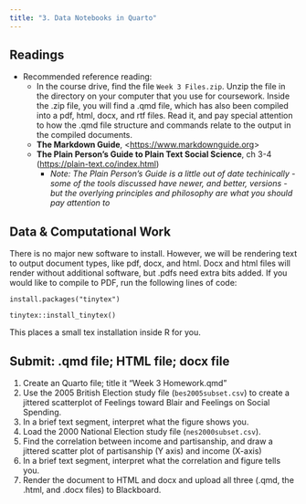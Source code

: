 ```yaml
---
title: "3. Data Notebooks in Quarto"
---
```


## Readings

- Recommended reference reading:
  - In the course drive, find the file `Week 3 Files.zip`.  Unzip the file in the directory on your computer that you use for coursework.  Inside the .zip file, you will find a .qmd file, which has also been compiled into a pdf, html, docx, and rtf files. Read it, and pay special attention to how the .qmd file structure and commands relate to the output in the compiled documents.
  - **The Markdown Guide**, <<https://www.markdownguide.org>>
  - **The Plain Person's Guide to Plain Text Social Science**, ch 3-4 (<https://plain-text.co/index.html>)
    - *Note: The Plain Person's Guide is a little out of date techinically - some of the tools discussed have newer, and better, versions - but the overlying principles and philosophy are what you should pay attention to*

## Data & Computational Work

There is no major new software to install.  However, we will be rendering text to output document types, like pdf, docx, and html.  Docx and html files will render without additional software, but .pdfs need extra bits added.  If you would like to compile to PDF, run the following lines of code:

`install.packages("tinytex")`

`tinytex::install_tinytex()`

This places a small tex installation inside R for you.

## Submit: .qmd file; HTML file; docx file

1. Create an Quarto file; title it "Week 3 Homework.qmd"
2. Use the 2005 British Election study file (`bes2005subset.csv`) to create a jittered scatterplot of Feelings toward Blair and Feelings on Social Spending.
3. In a brief text segment, interpret what the figure shows you.
4. Load the 2000 National Election study file (`nes2000subset.csv`).
5. Find the correlation between income and partisanship, and draw a jittered scatter plot of partisanship (Y axis) and income (X-axis)
6. In a brief text segment, interpret what the correlation and figure tells you.
7. Render the document to HTML and docx and upload all three (.qmd, the .html, and .docx files) to Blackboard.